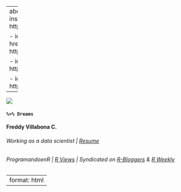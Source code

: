


---
about:
  template: jolla
  links:
    - icon: instagram
      text: freddyvillabona
      href: https://instagram.com/freddyvillabona
      
    - icon: instagram
      text: programandoenr
      href: https://instagram.com/programandoenr
      
    - icon: twitter
      href: https://twitter.com/freddyvillabona
      
    - icon: facebook
      href: https://facebook.comprogramandoenr
      
      
    
---


  


![](img_1.jpg)

#### **`%>% Dreams`**

**Freddy Villabona C.**

###### Working as a data scientist \| [Resume](https://docs.google.com/document/d/1tK3Pr6gwD0YipuBWaxsrwVTeCnOuY7V82V6s0LOSIXk/edit?usp=sharing "Resume (ES)")

###### ProgramandoenR \| [R Views](https://rviews.rstudio.com/) \| Syndicated on [R-Bloggers](https://www.r-bloggers.com/author/dreams/) & [R Weekly](https://rweekly.org/)

---
format: html
---
<style>
  body {
  background-image: url("files/bbb.png");
}
</style>

